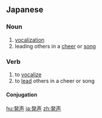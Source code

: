 ==Japanese==
{{ja-kanjitab|はつ|k1=はっ|せい|yomi=o}}

===Noun===
{{ja-noun|はっせい|kyu=發聲}}

# [[vocalization]] {{gloss|act of vocalizing or something vocalized}}
# leading others in a [[cheer]] or [[song]]

===Verb===
{{ja-verb-suru|はっせい|kyu=發聲}}

# to [[vocalize]]
# to [[lead]] others in a cheer or song

====Conjugation====
{{ja-suru|はっせい}}

[[hu:発声]]
[[ja:発声]]
[[zh:発声]]